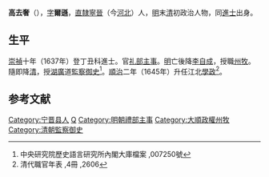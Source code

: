 '''高去奢'''（{{bd|？||？|catIdx=G高}}），[[表字|字]]'''爾遜'''，[[北直隸|直隸]][[寧晉|寧晉]]（今[[河北省|河北]]）人，[[明|明]]末[[清|清]]初政治人物，同[[進士|進士]]出身。

== 生平 ==
[[崇禎|崇禎]]十年（1637年）登丁丑科進士。官[[礼部|礼部]][[主事|主事]]。[[明|明]]亡後降[[李自成|李自成]]，授職[[州牧|州牧]]。隨即降[[清|清]]，授[[湖廣|湖廣]]道[[監察御史|監察御史]]<ref>中央研究院歷史語言研究所內閣大庫檔案 ,007250號</ref>。[[順治|順治]]二年（1645年）升任江北[[學政|學政]]<ref>清代職官年表 ,4冊 ,2606</ref>。

==参考文献==
{{reflist}}

{{崇禎十年丁丑科殿試金榜}}

{{Authority control}}

{{DEFAULTSORT:Gao高}}
[[Category:宁晋县人|Category:宁晋县人]]
[[Category:高姓|Q]]
[[Category:明朝禮部主事|Category:明朝禮部主事]]
[[Category:大順政權州牧|Category:大順政權州牧]]
[[Category:清朝監察御史|Category:清朝監察御史]]


{{清朝人物小作品}}